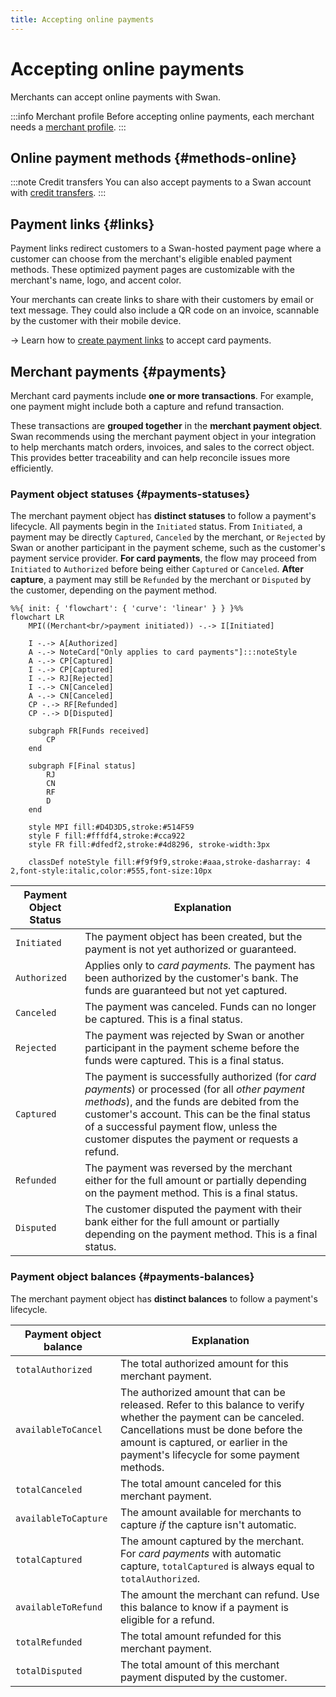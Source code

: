 ```yaml
---
title: Accepting online payments
---
```


# Accepting online payments

Merchants can accept online payments with Swan.

:::info Merchant profile
Before accepting online payments, each merchant needs a [merchant profile](../index.mdx#profiles).
:::

## Online payment methods {#methods-online}


<OnlinePaymentMethods />

:::note Credit transfers
You can also accept payments to a Swan account with [credit transfers](../../payments/credit-transfers/index.mdx).
:::

## Payment links {#links}

Payment links redirect customers to a Swan-hosted payment page where a customer can choose from the merchant's eligible enabled payment methods.
These optimized payment pages are customizable with the merchant's name, logo, and accent color.

Your merchants can create links to share with their customers by email or text message.
They could also include a QR code on an invoice, scannable by the customer with their mobile device.

→ Learn how to [create payment links](./cards/guide-create-link.mdx) to accept card payments.

## Merchant payments {#payments}

Merchant card payments include **one or more transactions**.
For example, one payment might include both a capture and refund transaction.

These transactions are **grouped together** in the **merchant payment object**.
Swan recommends using the merchant payment object in your integration to help merchants match orders, invoices, and sales to the correct object.
This provides better traceability and can help reconcile issues more efficiently.

### Payment object statuses {#payments-statuses}

The merchant payment object has **distinct statuses** to follow a payment's lifecycle. 
All payments begin in the `Initiated` status. 
From `Initiated`, a payment may be directly `Captured`, `Canceled` by the merchant, or `Rejected` by Swan or another participant in the payment scheme, such as the customer's payment service provider. 
**For card payments**, the flow may proceed from `Initiated` to `Authorized` before being either `Captured` or `Canceled`. 
**After capture**, a payment may still be `Refunded` by the merchant or `Disputed` by the customer, depending on the payment method.


```mermaid
%%{ init: { 'flowchart': { 'curve': 'linear' } } }%%
flowchart LR
    MPI((Merchant<br/>payment initiated)) -.-> I[Initiated]

    I -.-> A[Authorized]
    A -.-> NoteCard["Only applies to card payments"]:::noteStyle
    A -.-> CP[Captured]
    I -.-> CP[Captured]
    I -.-> RJ[Rejected]
    I -.-> CN[Canceled]
    A -.-> CN[Canceled]
    CP -.-> RF[Refunded]
    CP -.-> D[Disputed]

    subgraph FR[Funds received]
        CP
    end

    subgraph F[Final status]
        RJ
        CN
        RF
        D
    end

    style MPI fill:#D4D3D5,stroke:#514F59
    style F fill:#fffdf4,stroke:#cca922
    style FR fill:#dfedf2,stroke:#4d8296, stroke-width:3px

    classDef noteStyle fill:#f9f9f9,stroke:#aaa,stroke-dasharray: 4 2,font-style:italic,color:#555,font-size:10px
```

| Payment Object Status | Explanation |
|---|---|
| `Initiated` | The payment object has been created, but the payment is not yet authorized or guaranteed. |
| `Authorized` | Applies only to *card payments.* The payment has been authorized by the customer's bank. The funds are guaranteed but not yet captured. |
| `Canceled` | The payment was canceled. Funds can no longer be captured. This is a final status. |
| `Rejected` | The payment was rejected by Swan or another participant in the payment scheme before the funds were captured. This is a final status. |
| `Captured` | The payment is successfully authorized (for *card payments*) or processed (for all *other payment methods*), and the funds are debited from the customer's account. This can be the final status of a successful payment flow, unless the customer disputes the payment or requests a refund. |
| `Refunded` | The payment was reversed by the merchant either for the full amount or partially depending on the payment method. This is a final status. |
| `Disputed` | The customer disputed the payment with their bank either for the full amount or partially depending on the payment method. This is a final status. |

### Payment object balances {#payments-balances}

The merchant payment object has **distinct balances** to follow a payment's lifecycle.

| Payment object balance | Explanation |
|---|---|
| `totalAuthorized` | The total authorized amount for this merchant payment. |
| `availableToCancel` | The authorized amount that can be released. Refer to this balance to verify whether the payment can be canceled. Cancellations must be done before the amount is captured, or earlier in the payment's lifecycle for some payment methods. |
| `totalCanceled` | The total amount canceled for this merchant payment. |
| `availableToCapture` | The amount available for merchants to capture *if* the capture isn't automatic. |
| `totalCaptured` | The amount captured by the merchant. For *card payments* with automatic capture, `totalCaptured` is always equal to `totalAuthorized`. |
| `availableToRefund` | The amount the merchant can refund. Use this balance to know if a payment is eligible for a refund. |
| `totalRefunded` | The total amount refunded for this merchant payment. |
| `totalDisputed` | The total amount of this merchant payment disputed by the customer. |